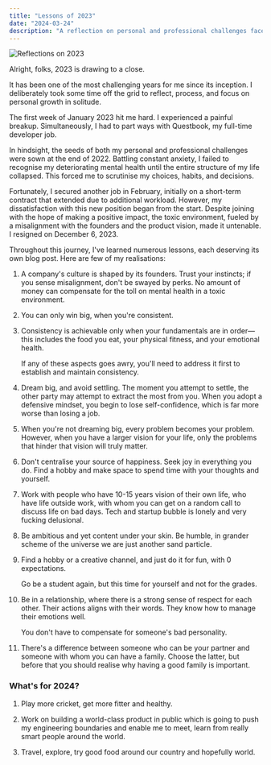 ```yaml
---
title: "Lessons of 2023"
date: "2024-03-24"
description: "A reflection on personal and professional challenges faced in 2023, key learnings about company culture, consistency, mental health, and aspirations for 2024."
---
```


![Reflections on 2023](https://substack-post-media.s3.amazonaws.com/public/images/fbb46d75-b5c9-450b-97be-3d611cd47874_4032x3024.jpeg)

Alright, folks, 2023 is drawing to a close.

It has been one of the most challenging years for me since its inception. I deliberately took some time off the grid to reflect, process, and focus on personal growth in solitude.

The first week of January 2023 hit me hard. I experienced a painful breakup. Simultaneously, I had to part ways with Questbook, my full-time developer job.

In hindsight, the seeds of both my personal and professional challenges were sown at the end of 2022. Battling constant anxiety, I failed to recognise my deteriorating mental health until the entire structure of my life collapsed. This forced me to scrutinise my choices, habits, and decisions.

Fortunately, I secured another job in February, initially on a short-term contract that extended due to additional workload.
However, my dissatisfaction with this new position began from the start. Despite joining with the hope of making a positive impact, the toxic environment, fueled by a misalignment with the founders and the product vision, made it untenable.
I resigned on December 6, 2023.

Throughout this journey, I've learned numerous lessons, each deserving its own blog post. Here are few of my realisations:

1. A company's culture is shaped by its founders. Trust your instincts; if you sense misalignment, don't be swayed by perks. No amount of money can compensate for the toll on mental health in a toxic environment.

2. You can only win big, when you're consistent.

3. Consistency is achievable only when your fundamentals are in order—this includes the food you eat, your physical fitness, and your emotional health.

   If any of these aspects goes awry, you'll need to address it first to establish and maintain consistency.

4. Dream big, and avoid settling. The moment you attempt to settle, the other party may attempt to extract the most from you. When you adopt a defensive mindset, you begin to lose self-confidence, which is far more worse than losing a job.

5. When you're not dreaming big, every problem becomes your problem. However, when you have a larger vision for your life, only the problems that hinder that vision will truly matter.

6. Don't centralise your source of happiness. Seek joy in everything you do. Find a hobby and make space to spend time with your thoughts and yourself.

7. Work with people who have 10-15 years vision of their own life, who have life outside work, with whom you can get on a random call to discuss life on bad days. Tech and startup bubble is lonely and very fucking delusional.

8. Be ambitious and yet content under your skin. Be humble, in grander scheme of the universe we are just another sand particle.

9. Find a hobby or a creative channel, and just do it for fun, with 0 expectations.

   Go be a student again, but this time for yourself and not for the grades.

10. Be in a relationship, where there is a strong sense of respect for each other. Their actions aligns with their words. They know how to manage their emotions well.

    You don't have to compensate for someone's bad personality.

11. There's a difference between someone who can be your partner and someone with whom you can have a family. Choose the latter, but before that you should realise why having a good family is important.

### What's for 2024?

1. Play more cricket, get more fitter and healthy.

2. Work on building a world-class product in public which is going to push my engineering boundaries and enable me to meet, learn from really smart people around the world.

3. Travel, explore, try good food around our country and hopefully world.
